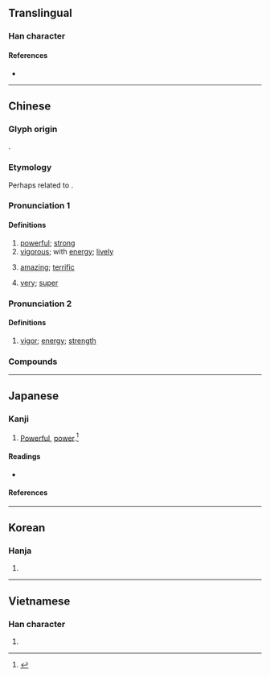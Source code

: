 {{also|劲}}
{{character info/new}}
==Translingual==

===Han character===
{{Han char|rn=19|rad=力|as=07|sn=9|four=14127|canj=MMKS|ids=⿰巠力}}

====References====
* {{Han ref|kx=0147.250|dkj=02349|dj=0332.060|hdz=10371.040|uh=52C1|ud=21185|bh=AB6C|bd=43884}}

----

==Chinese==
{{zh-forms|s=劲}}

===Glyph origin===
{{Han etym}}
{{Han compound|巠|力|ls=psc|c1=p|c2=s|t2=strength}}.

===Etymology===
Perhaps related to {{och-l|強|strong}}.

===Pronunciation 1===
{{zh-pron
|m=jìng
|c=ging6,ging3
|c_note=ging6 - more common, especially when meaning “amazing; terrific; super”
|h=pfs=kin
|md=gêng
|mn=kèng
|mn-t=gên3
|w=2jin
|mc=y
|oc=y
|cat=a,n,c:adv
}}

====Definitions====
{{zh-hanzi}}

# [[powerful]]; [[strong]]
# [[vigorous]]; with [[energy]]; [[lively]]
# {{lb|zh|Cantonese}} [[amazing]]; [[terrific]]
#: {{zh-x|好 勁{ging6}|amazing|C}}
# {{lb|zh|Cantonese}} [[very]]; [[super]]
#: {{zh-x|勁{ging6} 似|'''closely''' resembling|C}}
#: {{zh-x|勁{ging6} 煩|'''super''' annoying|C}}

===Pronunciation 2===
{{zh-pron
|m=勁,er=y,2er=y
|c=ging3,ging6
|h=pfs=kin
|md=géng
|mn=kèng
|mn-t=gên3
|w=2jin
|mc=y
|oc=y
|cat=a,n,c:adv
}}

====Definitions====
{{zh-hanzi}}

# [[vigor]]; [[energy]]; [[strength]] {{zh-mw|m:股}}

===Compounds===
{{zh-der|勁力|勁吹|勁頭|勁頭兒|勁射|勁拔|勁敵|勁旅|勁氣|勁烈|勁秀|勁草|勁道|勁風|別勁|勁士|口勁|勁捷|強勁|一個勁兒|勁秋|勁兵|來勁|勁弩|忖著勁兒|一股勁兒|後勁|勁骨豐肌|差勁|勁翮|不對勁|加把勁|幹勁|努勁兒|帶勁|動勁|巧勁兒|吃勁|傻勁|使勁|不得勁|勁節|夠勁|傻勁兒|下死勁|得勁|堅勁|下勁|上勁|卯勁|勁道十足|加勁|剛勁|冷勁|對勁|橫勁|攢勁|洩勁|用勁|果勁|標勁兒|扭勁|殊功勁節|清風勁節|有勁|提不起勁|犯牛勁|直節勁氣|碰勁|磨勁兒|疾風勁草|猛勁|猛個勁|牛勁|沒勁|烹勁兒|洋勁|繃勁兒|較勁兒|衝勁|較勁|費勁|腳勁|豁勁|醋勁|蒼勁|鬆勁|鬧騰勁兒|鬥勁|雄勁|高風勁節|遒勁|逞著勁兒|起勁|賣死勁|賣勁|襠勁|虎勁}}

----

==Japanese==

===Kanji===
{{ja-kanji|grade=|rs=力07}}

# [[powerful|Powerful]], [[power]].<ref name="gakken">{{cite-book|year=2002|author=Akiyasu Tōdō [''et al.'']|title=漢字源|ISBN=978-4053008893|passage=勁 劤}}</ref>

====Readings====
* {{ja-readings
|goon=きょう
|kanon=けい
|kun=つよ-い}}

====References====
<references/>

----

==Korean==

===Hanja===
{{ko-hanja|hangeul=경|rv=gyeong|mr=kyŏng}}

# {{defn|lang=ko|sort=力07}}

----

==Vietnamese==

===Han character===
{{vi-hantu|[[kính]], [[cứng]], [[cánh]], [[kình]]|rs=力07}}

# {{defn|lang=vi|sort=力07}}